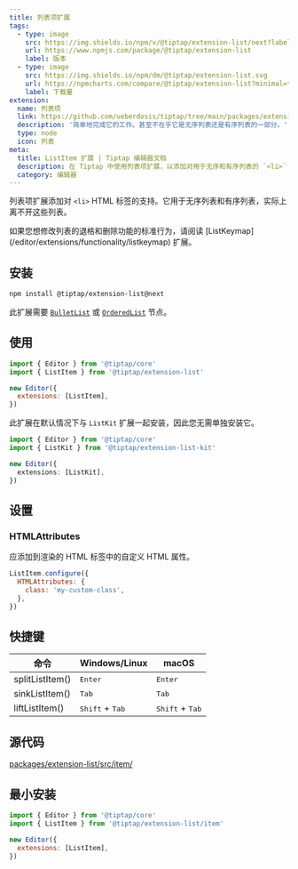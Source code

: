 ```yaml
---
title: 列表项扩展
tags:
  - type: image
    src: https://img.shields.io/npm/v/@tiptap/extension-list/next?label=版本
    url: https://www.npmjs.com/package/@tiptap/extension-list
    label: 版本
  - type: image
    src: https://img.shields.io/npm/dm/@tiptap/extension-list.svg
    url: https://npmcharts.com/compare/@tiptap/extension-list?minimal=true
    label: 下载量
extension:
  name: 列表项
  link: https://github.com/ueberdosis/tiptap/tree/main/packages/extension-list
  description: '简单地完成它的工作。甚至不在乎它是无序列表还是有序列表的一部分。'
  type: node
  icon: 列表
meta:
  title: ListItem 扩展 | Tiptap 编辑器文档
  description: 在 Tiptap 中使用列表项扩展，以添加对用于无序和有序列表的 `<li>` 标签的支持。了解更多信息，请查看我们的文档！
  category: 编辑器
---
```



列表项扩展添加对 `<li>` HTML 标签的支持。它用于无序列表和有序列表，实际上离不开这些列表。

<CodeDemo path="/Nodes/ListItem" />

<Callout title="修改退格行为" variant="info">
  如果您想修改列表的退格和删除功能的标准行为，请阅读 [ListKeymap](/editor/extensions/functionality/listkeymap) 扩展。
</Callout>

## 安装

```bash
npm install @tiptap/extension-list@next
```

此扩展需要 [`BulletList`](/editor/extensions/nodes/bullet-list) 或 [`OrderedList`](/editor/extensions/nodes/ordered-list) 节点。

## 使用

```js
import { Editor } from '@tiptap/core'
import { ListItem } from '@tiptap/extension-list'

new Editor({
  extensions: [ListItem],
})
```

此扩展在默认情况下与 `ListKit` 扩展一起安装，因此您无需单独安装它。

```ts
import { Editor } from '@tiptap/core'
import { ListKit } from '@tiptap/extension-list-kit'

new Editor({
  extensions: [ListKit],
})
```

## 设置

### HTMLAttributes

应添加到渲染的 HTML 标签中的自定义 HTML 属性。

```js
ListItem.configure({
  HTMLAttributes: {
    class: 'my-custom-class',
  },
})
```

## 快捷键

| 命令            | Windows/Linux                     | macOS                             |
| --------------- | --------------------------------- | --------------------------------- |
| splitListItem() | <kbd>Enter</kbd>                  | <kbd>Enter</kbd>                  |
| sinkListItem()  | <kbd>Tab</kbd>                    | <kbd>Tab</kbd>                    |
| liftListItem()  | <kbd>Shift</kbd> + <kbd>Tab</kbd> | <kbd>Shift</kbd> + <kbd>Tab</kbd> |

## 源代码

[packages/extension-list/src/item/](https://github.com/ueberdosis/tiptap/blob/main/packages/extension-list/src/item/)

## 最小安装

```js
import { Editor } from '@tiptap/core'
import { ListItem } from '@tiptap/extension-list/item'

new Editor({
  extensions: [ListItem],
})
```
